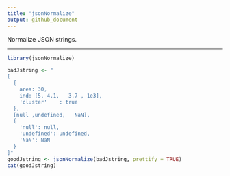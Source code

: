 ```yaml
---
title: "jsonNormalize"
output: github_document
---
```


Normalize JSON strings.

___

```r
library(jsonNormalize)

badJstring <- "
[
  {
    area: 30,
    ind: [5, 4.1,   3.7 , 1e3],
    'cluster'    : true
  },
  [null ,undefined,   NaN],
  {
    'null': null,
    'undefined': undefined,
    'NaN': NaN
  }
]"
goodJstring <- jsonNormalize(badJstring, prettify = TRUE)
cat(goodJstring)
```

